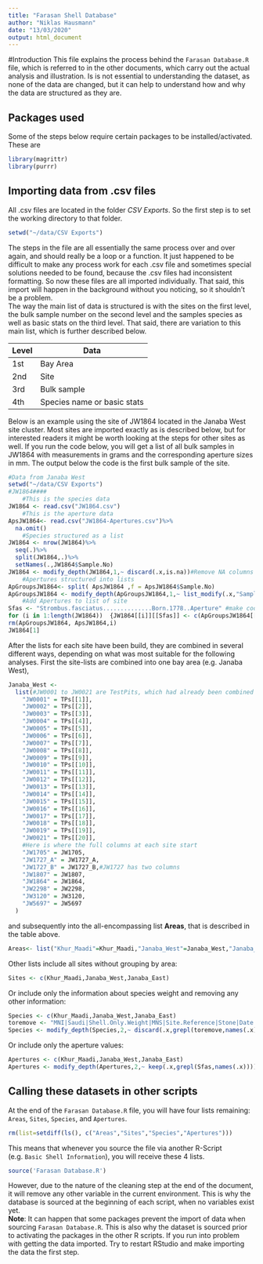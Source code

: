 ```yaml
---
title: "Farasan Shell Database"
author: "Niklas Hausmann"
date: "13/03/2020"
output: html_document
---
```

#Introduction
This file explains the process behind the `Farasan Database.R` file, which is referred to in the other documents, which carry out the actual analysis and illustration. Is is not essential to understanding the dataset, as none of the data are changed, but it can help to understand how and why the data are structured as they are.

## Packages used
Some of the steps below require certain packages to be installed/activated. These are

```r
library(magrittr)
library(purrr)
```


## Importing data from .csv files
All .csv files are located in the folder *CSV Exports*. So the first step is to set the working directory to that folder. 

```r
setwd("~/data/CSV Exports")
```

The steps in the file are all essentially the same process over and over again, and should really be a loop or a function. It just happened to be difficult to make any process work for each .csv file and sometimes special solutions needed to be found, because the .csv files had inconsistent formatting. So now these files are all imported individually. That said, this import will happen in the background without you noticing, so it shouldn't be a problem.  
The way the main list of data is structured is with the sites on the first level, the bulk sample number on the second level and the samples species as well as basic stats on the third level. That said, there are variation to this main list, which is further described below.

|**Level**|**Data**|
|---|---|
|1st|Bay Area|
|2nd|Site|
|3rd|Bulk sample|
|4th|Species name or basic stats|

Below is an example using the site of JW1864 located in the Janaba West site cluster. Most sites are imported exactly as is described below, but for interested readers it might be worth looking at the steps for other sites as well.
If you run the code below, you will get a list of all bulk samples in JW1864 with measurements in grams and the corresponding aperture sizes in mm. The output below the code is the first bulk sample of the site.

```r
#Data from Janaba West
setwd("~/data/CSV Exports")
#JW1864####
    #This is the species data
JW1864 <- read.csv("JW1864.csv")
    #This is the aperture data
ApsJW1864<- read.csv("JW1864-Apertures.csv")%>%
  na.omit()
    #Species structured as a list
JW1864 <- nrow(JW1864)%>%
  seq(.)%>%
  split(JW1864,.)%>%
  setNames(.,JW1864$Sample.No)
JW1864 <- modify_depth(JW1864,1,~ discard(.x,is.na))#Remove NA columns
    #Apertures structured into lists
ApGroupsJW1864<- split( ApsJW1864 ,f = ApsJW1864$Sample.No)
ApGroupsJW1864 <- modify_depth(ApGroupsJW1864,1,~ list_modify(.x,"Sample.No" = NULL)) #remove sample.No element
    #Add Apertures to list of site
Sfas <- "Strombus.fasciatus..............Born.1778..Aperture" #make code more readable when dealing with S. fasciatus apertures
for (i in 1:length(JW1864))  {JW1864[[i]][[Sfas]] <- c(ApGroupsJW1864[[i]])}
rm(ApGroupsJW1864, ApsJW1864,i)
JW1864[1]
```


After the lists for each site have been build, they are combined in several different ways, depending on what was most suitable for the following analyses. First the site-lists are combined into one bay area (e.g. Janaba West),
```r
Janaba_West <-
  list(#JW0001 to JW0021 are TestPits, which had already been combined into one list
    "JW0001" = TPs[[1]],
    "JW0002" = TPs[[2]],
    "JW0003" = TPs[[3]],
    "JW0004" = TPs[[4]],
    "JW0005" = TPs[[5]],
    "JW0006" = TPs[[6]],
    "JW0007" = TPs[[7]],
    "JW0008" = TPs[[8]],
    "JW0009" = TPs[[9]],
    "JW0010" = TPs[[10]],
    "JW0011" = TPs[[11]],
    "JW0012" = TPs[[12]],
    "JW0013" = TPs[[13]],
    "JW0014" = TPs[[14]],
    "JW0015" = TPs[[15]],
    "JW0016" = TPs[[16]],
    "JW0017" = TPs[[17]],
    "JW0018" = TPs[[18]],
    "JW0019" = TPs[[19]],
    "JW0021" = TPs[[20]],
    #Here is where the full columns at each site start
    "JW1705" = JW1705,
    "JW1727_A" = JW1727_A,
    "JW1727_B" = JW1727_B,#JW1727 has two columns
    "JW1807" = JW1807,
    "JW1864" = JW1864,
    "JW2298" = JW2298,
    "JW3120" = JW3120,
    "JW5697" = JW5697
  )
```

and subsequently into the all-encompassing list **Areas**, that is described in the table above.

```r
Areas<- list("Khur_Maadi"=Khur_Maadi,"Janaba_West"=Janaba_West,"Janaba_East"=Janaba_East)

```

Other lists include all sites without grouping by area:

```r
Sites <- c(Khur_Maadi,Janaba_West,Janaba_East)
```

Or include only the information about species weight and removing any other information:

```r
Species <- c(Khur_Maadi,Janaba_West,Janaba_East)
toremove <- "MNI|Saudi|Shell.Only.Weight|MNS|Site.Reference|Stone|Date|Operculum|Stuff|Barnacle|X|Context|Depth|Nother|Bone|Charcoal|Chiton|Pearl|Calcite|still.to.be|Possibly|Column|Unidentified|Fragments|SHELLWEIGHT|Length|Width|Height|Aperture|Upper|Lower|Left|Right|Coral|Notes|Sample.Number|Sample.No|Layer|Position|Spit|Year.Ref|Minimum.Number.of.Species..MNS.|Burnt.Shell|Crab|Fishbone|Worm|Breccia|Sorted|Urchin|Residue|York|Total"
Species <- modify_depth(Species,2,~ discard(.x,grepl(toremove,names(.x))))
```

Or include only the aperture values:

```r
Apertures <- c(Khur_Maadi,Janaba_West,Janaba_East)
Apertures <- modify_depth(Apertures,2,~ keep(.x,grepl(Sfas,names(.x))))
```

## Calling these datasets in other scripts
At the end of the `Farasan Database.R` file, you will have four lists remaining: `Areas`, `Sites`, `Species`, and `Apertures`.

```r
rm(list=setdiff(ls(), c("Areas","Sites","Species","Apertures")))
```

This means that whenever you source the file via another R-Script (e.g. `Basic Shell Information`), you will receive these 4 lists. 

```r
source('Farasan Database.R')
```


However, due to the nature of the cleaning step at the end of the document, it will remove any other variable in the current environment. This is why the database is sourced at the beginning of each script, when no variables exist yet.  
**Note**: It can happen that some packages prevent the import of data when sourcing `Farasan Database.R`. This is also why the dataset is sourced prior to activating the packages in the other R scripts. If you run into problem with getting the data imported. Try to restart RStudio and make importing the data the first step.
